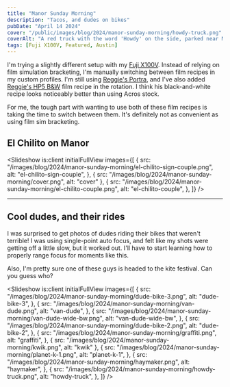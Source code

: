 ```yaml
---
title: "Manor Sunday Morning"
description: "Tacos, and dudes on bikes"
pubDate: "April 14 2024"
cover: "/public/images/blog/2024/manor-sunday-morning/howdy-truck.png"
coverAlt: "A red truck with the word 'Howdy' on the side, parked near Manor in Austin, Texas"
tags: [Fuji X100V, Featured, Austin]
---
```



I'm trying a slightly different setup with my [Fuji X100V](https://brianhan.com/tags/fuji%20x100v/). Instead of relying on film simulation bracketing, I'm manually switching between film recipes in my custom profiles. I'm still using [Reggie's Portra](https://reggiebphotography.com/blog/the-most-versatile-fujifilm-x-trans-iv-film-simulation-recipe-reggies-portra), and I've also added [Reggie's HP5 B&W](https://reggiebphotography.com/blog/the-most-versatile-fujifilm-x-trans-iv-film-simulation-recipe-reggies-hp5) film recipe in the rotation. I think his black-and-white recipe looks noticeably better than using Acros stock.

For me, the tough part with wanting to use both of these film recipes is taking the time to switch between them. It's definitely not as convenient as using film sim bracketing.

## El Chilito on Manor

<Slideshow
  is:client
  initialFullView
  images={[
    {
      src: "/images/blog/2024/manor-sunday-morning/el-chilito-sign-couple.png",
      alt: "el-chilito-sign-couple",
    },
    { src: "/images/blog/2024/manor-sunday-morning/cover.png", alt: "cover" },
    {
      src: "/images/blog/2024/manor-sunday-morning/el-chilito-couple.png",
      alt: "el-chilito-couple",
    },
  ]}
/>

---

## Cool dudes, and their rides

I was surprised to get photos of dudes riding their bikes that weren't terrible! I was using single-point auto focus, and felt like my shots were getting off a little slow, but it worked out. I'll have to start learning how to properly range focus for moments like this.

Also, I'm pretty sure one of these guys is headed to the kite festival. Can you guess who?

<Slideshow
  is:client
  initialFullView
  images={[
    {
      src: "/images/blog/2024/manor-sunday-morning/dude-bike-3.png",
      alt: "dude-bike-3",
    },
    {
      src: "/images/blog/2024/manor-sunday-morning/van-dude.png",
      alt: "van-dude",
    },
    {
      src: "/images/blog/2024/manor-sunday-morning/van-dude-wide-bw.png",
      alt: "van-dude-wide-bw",
    },
    {
      src: "/images/blog/2024/manor-sunday-morning/dude-bike-2.png",
      alt: "dude-bike-2",
    },
    {
      src: "/images/blog/2024/manor-sunday-morning/graffiti.png",
      alt: "graffiti",
    },
    { src: "/images/blog/2024/manor-sunday-morning/kwik.png", alt: "kwik" },
    {
      src: "/images/blog/2024/manor-sunday-morning/planet-k-1.png",
      alt: "planet-k-1",
    },
    {
      src: "/images/blog/2024/manor-sunday-morning/haymaker.png",
      alt: "haymaker",
    },
    {
      src: "/images/blog/2024/manor-sunday-morning/howdy-truck.png",
      alt: "howdy-truck",
    },
  ]}
/>
